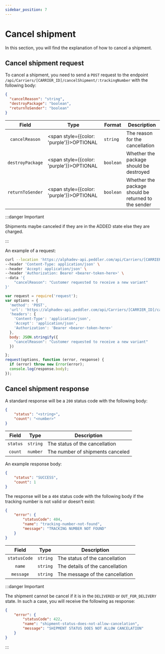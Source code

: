 ```yaml
---
sidebar_position: 7
---
```


# Cancel shipment

In this section, you will find the explanation of how to cancel a shipment.

## Cancel shipment request

To cancel a shipment, you need to send a `POST` request to the endpoint `/api/Carriers/[CARRIER_ID]/cancelShipment/:trackingNumber` with the following body:

```json title="Request body"
{
  "cancelReason": "string",
  "destroyPackage": "boolean",
  "returnToSender": "boolean"
}
```

| Field | Type | Format | Description |
|:---:|---|---|---|
| ``cancelReason`` | <span style={{color: 'purple'}}>OPTIONAL</span> | ``string`` | The reason for the cancellation |
| ``destroyPackage`` | <span style={{color: 'purple'}}>OPTIONAL</span> | ``boolean`` | Whether the package should be destroyed |
| ``returnToSender`` | <span style={{color: 'purple'}}>OPTIONAL</span> | ``boolean`` | Whether the package should be returned to the sender |

:::danger Important

Shipments maybe canceled if they are in the ADDED state else they are charged.

:::

An example of a request:



<Tabs>
<TabItem value="cURL">


```bash
curl --location 'https://alphadev-api.peddler.com/api/Carriers/[CARRIER_ID]/cancelShipment/P123456789012345678' \
--header 'Content-Type: application/json' \
--header 'Accept: application/json' \
--header 'Authorization: Bearer <bearer-token-here>' \
--data '{
    "cancelReason": "Customer requested to receive a new variant"
}'
```


</TabItem>
<TabItem value="JavaScript">


```js title="Cancel shipment"
var request = require('request');
var options = {
  'method': 'POST',
  'url': 'https://alphadev-api.peddler.com/api/Carriers/[CARRIER_ID]/cancelShipment/P123456789012345678',
  'headers': {
    'Content-Type': 'application/json',
    'Accept': 'application/json',
    'Authorization': 'Bearer <bearer-token-here>'
  },
  body: JSON.stringify({
    "cancelReason": "Customer requested to receive a new variant"
  })

};
request(options, function (error, response) {
  if (error) throw new Error(error);
  console.log(response.body);
});
```


</TabItem>
</Tabs>


## Cancel shipment response

A standard response will be a `200` status code with the following body:

```json title="Response body with 200 status"
{
    "status": "<string>",
    "count": "<number>"
}
```

| Field | Type | Description |
|:---:|---|---|
| ``status`` | ``string`` | The status of the cancellation |
| ``count`` | ``number`` | The number of shipments canceled |

An example response body:

```json title="Response body example"
{
    "status": "SUCCESS",
    "count": 1
}
```

The response will be a `404` status code with the following body if the tracking number is not valid or doesn't exist:

```json title="Response body with 404 status"
{
    "error": {
        "statusCode": 404,
        "name": "tracking-number-not-found",
        "message": "TRACKING NUMBER NOT FOUND"
    }
}
```

| Field | Type | Description |
|:---:|---|---|
| ``statusCode`` | ``string`` | The status of the cancellation |
| ``name`` | ``string`` | The details of the cancellation |
| ``message`` | ``string`` | The message of the cancellation |

:::danger Important

The shipment cannot be cancel if it is in the ``DELIVERED`` or ``OUT_FOR_DELIVERY`` state. In such a case, you will receive the following as response:

```json title="Response body with 422 status"
{
    "error": {
        "statusCode": 422,
        "name": "shipment-status-does-not-allow-cancelation",
        "message": "SHIPMENT STATUS DOES NOT ALLOW CANCELATION"
    }
}
```

:::
